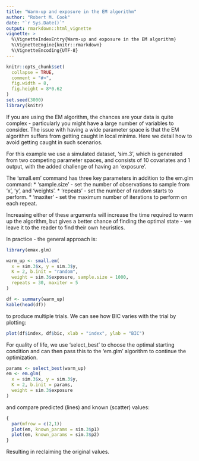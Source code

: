 ```yaml
---
title: "Warm-up and exposure in the EM algorithm"
author: "Robert M. Cook"
date: "`r Sys.Date()`"
output: rmarkdown::html_vignette
vignette: >
  %\VignetteIndexEntry{Warm-up and exposure in the EM algorithm}
  %\VignetteEngine{knitr::rmarkdown}
  %\VignetteEncoding{UTF-8}
---
```




```r
knitr::opts_chunk$set(
  collapse = TRUE,
  comment = "#>",
  fig.width = 8,
  fig.height = 8*0.62
)
set.seed(3000)
library(knitr)
```

If you are using the EM algorithm, the chances are your data is quite complex - particularly you might have a large number of variables to consider.   The issue with having a wide parameter space is that the EM algorithm suffers from getting caught in local minima.  Here we detail how to avoid getting caught in such scenarios.

For this example we use a simulated dataset, 'sim.3', which is generated from two competing parameter spaces, and consists of 10 covariates and 1 output, with the added challenge of having an 'exposure'. 

The 'small.em' command has three key parameters in addition to the em.glm command:
* 'sample.size' - set the number of observations to sample from 'x', 'y', and 'weights'.
* 'repeats' - set the number of random starts to perform.
* 'maxiter' - set the maximum number of iterations to perform on each repeat.

Increasing either of these arguments will increase the time required to warm up the algorithm, but gives a better chance of finding the optimal state - we leave it to the reader to find their own heuristics.

In practice - the general approach is:

``` r
library(emax.glm)

warm_up <- small.em(
  x = sim.3$x, y = sim.3$y, 
  K = 2, b.init = "random", 
  weight = sim.3$exposure, sample.size = 1000,
  repeats = 30, maxiter = 5
)

df <- summary(warm_up)
kable(head(df))
```

to produce multiple trials.  We can see how BIC varies with the trial by plotting: 

```r
plot(df$index, df$bic, xlab = "index", ylab = "BIC")
```

For quality of life, we use 'select_best' to choose the optimal starting condition and can then pass this to the 'em.glm' algorithm to continue the optimization.

``` r

params <- select_best(warm_up)
em <- em.glm(
  x = sim.3$x, y = sim.3$y, 
  K = 2, b.init = params, 
  weight = sim.3$exposure
)

```

and compare predicted (lines) and known (scatter) values:

``` r
{
  par(mfrow = c(2,1))
  plot(em, known_params = sim.3$p1)
  plot(em, known_params = sim.3$p2)
}
```

Resulting in reclaiming the original values.

